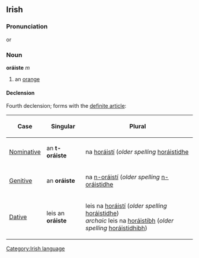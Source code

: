 ==Irish==
===Pronunciation===
{{IPA|[ˈorɑːʃt&#690;ə]}} or {{IPA|[oˈrɑːʃt&#690;ə]}}
===Noun===
'''oráiste''' ''m''
#an [[orange]]
====Declension====
Fourth declension; forms with the [[definite article]]:
{|{{prettytable100}}
!Case
!Singular
!Plural
|-
| [[Nominative]]
| an '''t-oráiste'''
| na [[oráistí|horáistí]] (''older spelling'' [[oráistidhe|horáistidhe]]
|-
| [[Genitive]]
| an '''oráiste'''
| na [[oráistí|n-oráistí]] (''older spelling'' [[oráistidhe|n-oráistidhe]]
|-
| [[Dative]]
| leis an '''oráiste'''
| leis na [[oráistí|horáistí]] (''older spelling'' [[oráistidhe|horáistidhe]])
<br>''archaic'' leis na [[oráistíbh|horáistíbh]] (''older spelling'' [[oráistidhibh|horáistidhibh]])
|}

[[Category:Irish language]]